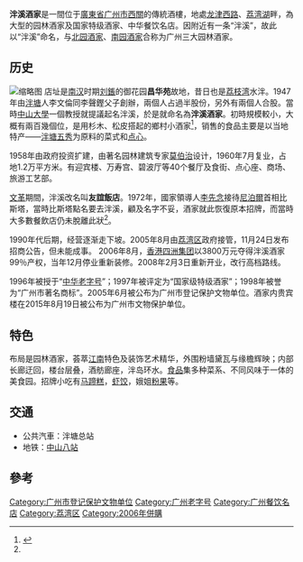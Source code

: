 {{Refimprove|time=2020-06-14T08:38:26+00:00}}
'''泮溪酒家'''是一間位于[[廣東省|廣東省]][[广州市|广州市]][[西關|西關]]的傳統酒樓，地處[[龙津路|龙津西路]]、[[荔湾湖|荔湾湖]]畔，為大型的园林酒家及国家特级酒家、中华餐饮名店。因附近有一条“泮溪”，故此以“泮溪”命名，与[[北园酒家|北园酒家]]、[[南园酒家|南园酒家]]合称为广州三大园林酒家。
{{文物保护单位
| 级别 = 市县级
| 省名 = 广东省
| 市/县名 = 广州市
| 图片 = [[File:泮溪酒家贵宾楼.jpg|250px]]
| 名称 = 泮溪酒家贵宾楼
| 编号 = 8-57
| 分类 = 近现代重要史迹及代表性建筑
| 所在 = [[广州市|广州市]]荔湾区龙津西路151号泮溪酒家内
| 时代 = 现代
| 登录 = 2015年8月
}}

== 历史 ==
[[File:BunKaiZauGaa.jpg|缩略图]]
店址是[[南汉|南汉]]时期[[刘鋹|刘鋹]]的御花园'''昌华苑'''故地，昔日也是[[荔枝湾|荔枝湾]]水泮。1947年由[[泮塘|泮塘]]人李文倫同李聲鏗父子創辦，兩個人占過半股份，另外有兩個人合股。當時[[中山大学|中山大學]]一個教授就提議起名泮溪，於是就命名為'''泮溪酒家'''。初時規模較小，大概有兩百幾個位，是用杉木、松皮搭起的鄉村小酒家<ref name="牌">{{Cite web|url=http://www.gzlzh.com.cn/zh-CN/displaynews.html?newsID=94384|title=泮溪酒家：一湾溪水绿，几度招牌红|accessdate=|author=|date=2013-08-07|publisher=廣州老字號協會|archive-date=2017-10-25|archive-url=https://web.archive.org/web/20171025022208/http://www.gzlzh.com.cn/zh-CN/displaynews.html?newsID=94384|dead-url=no}}</ref>，销售的食品主要是以当地特产——[[泮塘五秀|泮塘五秀]]为原料的菜式和[[点心|点心]]。

1958年由政府投资扩建，由著名园林建筑专家[[莫伯治|莫伯治]]设计，1960年7月复业，占地1.2万平方米。有迎宾楼、万寿宫、碧波厅等40个餐厅及食街、点心座、商场、旅游工艺部。

[[文革|文革]]期間，泮溪改名叫'''友誼飯店'''。1972年，國家領導人[[李先念|李先念]]接待[[尼泊爾|尼泊爾]]首相比斯塔，當時比斯塔點名要去泮溪，顧及名字不妥，酒家就此恢復原本招牌，而當時大多數餐飲店仍未脫離此狀<ref name="牌"/>。

1990年代后期，经营逐渐走下坡。2005年8月由[[荔湾区|荔湾区]]政府接管，11月24日发布招商公告，但未能成事。 2006年8月，[[香港|香港]][[四洲集团|四洲集团]]以3800万元夺得泮溪酒家99％产权，当年12月停业重新装修。2008年2月3日重新开业，改行高档路线。

1996年被授于“[[中华老字号|中华老字号]]”；1997年被评定为“国家级特级酒家”；1998年被誉为“广州市著名商标”。2005年6月被公布为广州市登记保护文物单位。酒家内贵宾楼在2015年8月19日被公布为广州市文物保护单位。

== 特色 ==
布局是园林酒家，荟萃[[江南|江南]]特色及装饰艺术精华，外围粉墙黛瓦与缘檐辉映；内部长廊迂回，楼台层叠，酒舫廊座，泮岛环水。[[食品|食品]]集多种菜系、不同风味于一体的美食园。招牌小吃有[[马蹄糕|马蹄糕]]，[[虾饺|虾饺]]，娥姐[[粉果|粉果]]等。

== 交通 ==
*公共汽車：泮塘总站
*地铁：[[中山八站|中山八站]]{{coord|23|7|26.85|N|113|13|51.28|E|display=title|region:CH_type}}

== 參考 ==
{{reflist}}

{{中国20世纪建筑遗产}}
[[Category:广州市登记保护文物单位|Category:广州市登记保护文物单位]]
[[Category:广州老字号|Category:广州老字号]]
[[Category:广州餐饮名店|Category:广州餐饮名店]]
[[Category:荔湾区|Category:荔湾区]]
[[Category:2006年併購|Category:2006年併購]]
